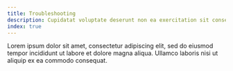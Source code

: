 ```yaml
---
title: Troubleshooting
description: Cupidatat voluptate deserunt non ea exercitation sit consequat.
index: true
---
```



Lorem ipsum dolor sit amet, consectetur adipiscing elit, sed do eiusmod tempor incididunt ut labore et dolore magna aliqua. Ullamco laboris nisi ut aliquip ex ea commodo consequat. 



